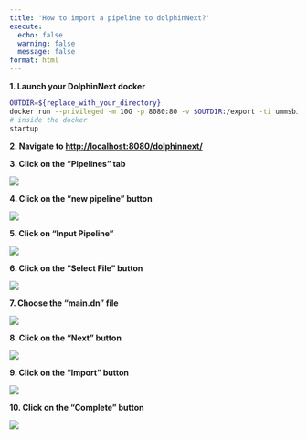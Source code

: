 ---
title: 'How to import a pipeline to dolphinNext?'
execute:
  echo: false
  warning: false
  message: false
format: html
---

**1. Launch your DolphinNext docker**

```bash
OUTDIR=${replace_with_your_directory}
docker run --privileged -m 10G -p 8080:80 -v $OUTDIR:/export -ti ummsbiocore/dolphinnext-studio /bin/bash
# inside the docker
startup
```

**2. Navigate to [http://localhost:8080/dolphinnext/](http://localhost:8080/dolphinnext/)**

**3. Click on the “Pipelines” tab**

![](https://ajeuwbhvhr.cloudimg.io/colony-recorder.s3.amazonaws.com/files/2023-08-15/8db0d4bc-3321-4a9e-8d72-8094eeabce78/screenshot.png?tl_px=0,0&br_px=774,433&force_format=png&width=560.0)

**4. Click on the "new pipeline" button**

![](https://ajeuwbhvhr.cloudimg.io/colony-recorder.s3.amazonaws.com/files/2023-08-10/f552424a-f85e-421f-ae13-7e7be3813492/user_cropped_screenshot.jpeg?tl_px=0,0&br_px=1075,600&force_format=png&width=560.0&wat_scale=50&wat=1&wat_opacity=0.7&wat_gravity=northwest&wat_url=https://colony-recorder.s3.us-west-1.amazonaws.com/images/watermarks/FB923C_standard.png&wat_pad=2,100)

**5. Click on "Input Pipeline"**

![](https://ajeuwbhvhr.cloudimg.io/colony-recorder.s3.amazonaws.com/files/2023-08-10/a6e9c010-66ab-4f7e-ad18-d0f1f9d32464/ascreenshot.jpeg?tl_px=242,0&br_px=1317,600&force_format=png&width=560.0&wat_scale=50&wat=1&wat_opacity=0.7&wat_gravity=northwest&wat_url=https://colony-recorder.s3.us-west-1.amazonaws.com/images/watermarks/FB923C_standard.png&wat_pad=262,69)

**6. Click on the "Select File" button**

![](https://ajeuwbhvhr.cloudimg.io/colony-recorder.s3.amazonaws.com/files/2023-08-10/f03b97db-cc16-4a5d-a23c-0f1a3bdefdd8/ascreenshot.jpeg?tl_px=452,0&br_px=1527,600&force_format=png&width=560.0&wat_scale=50&wat=1&wat_opacity=0.7&wat_gravity=northwest&wat_url=https://colony-recorder.s3.us-west-1.amazonaws.com/images/watermarks/FB923C_standard.png&wat_pad=262,117)

**7. Choose the "main.dn" file**

![](https://ajeuwbhvhr.cloudimg.io/colony-recorder.s3.amazonaws.com/files/2023-08-10/0e702a55-c382-491b-9c79-842f9521e3a7/user_cropped_screenshot.jpeg?tl_px=0,0&br_px=1297,475&force_format=png&width=560.0)

**8. Click on the "Next" button**

![](https://ajeuwbhvhr.cloudimg.io/colony-recorder.s3.amazonaws.com/files/2023-08-10/4421311a-b980-403d-be32-c7e20acd4542/user_cropped_screenshot.jpeg?tl_px=844,177&br_px=1920,778&force_format=png&width=560.0&wat_scale=50&wat=1&wat_opacity=0.7&wat_gravity=northwest&wat_url=https://colony-recorder.s3.us-west-1.amazonaws.com/images/watermarks/FB923C_standard.png&wat_pad=296,138)

**9. Click on the "Import" button**

![](https://ajeuwbhvhr.cloudimg.io/colony-recorder.s3.amazonaws.com/files/2023-08-10/aeaec77d-7cf6-4310-aacb-dd3e37ccd6e8/ascreenshot.jpeg?tl_px=844,301&br_px=1920,902&force_format=png&width=560.0&wat_scale=50&wat=1&wat_opacity=0.7&wat_gravity=northwest&wat_url=https://colony-recorder.s3.us-west-1.amazonaws.com/images/watermarks/FB923C_standard.png&wat_pad=285,257)

**10. Click on the "Complete" button**

![](https://ajeuwbhvhr.cloudimg.io/colony-recorder.s3.amazonaws.com/files/2023-08-10/5524e8d7-c24a-4721-84bc-507ab9637c20/ascreenshot.jpeg?tl_px=844,301&br_px=1920,902&force_format=png&width=560.0&wat_scale=50&wat=1&wat_opacity=0.7&wat_gravity=northwest&wat_url=https://colony-recorder.s3.us-west-1.amazonaws.com/images/watermarks/FB923C_standard.png&wat_pad=279,253)
